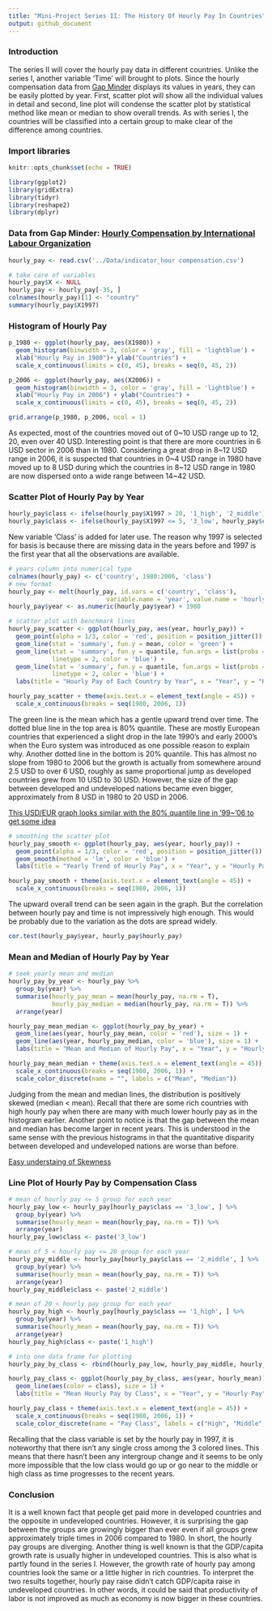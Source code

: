 ```yaml
---
title: "Mini-Project Series II: The History Of Hourly Pay In Countries"
output: github_document
---
```


### Introduction
The series II will cover the hourly pay data in different countries. Unlike the series I, another variable 'Time' will brought to plots. Since the hourly compensation data from [Gap Minder](https://www.gapminder.org/data/) displays its values in years, they can be easily plotted by year. First, scatter plot will show all the individual values in detail and second, line plot will condense the scatter plot by statistical method like mean or median to show overall trends. As with series I, the countries will be classified into a certain group to make clear of the difference among countries.

### Import libraries
```r
knitr::opts_chunk$set(echo = TRUE)
```

```r
library(ggplot2)
library(gridExtra)
library(tidyr)
library(reshape2)
library(dplyr)
```


### Data from Gap Minder: [Hourly Compensation by International Labour Organization](https://docs.google.com/spreadsheets/d/1EjRPqwPTkOY4whM0V9ZS06KEcqjgUy0C4MFcyMHmngE/pub)
```r
hourly_pay <- read.csv('../Data/indicator_hour compensation.csv')

# take care of variables
hourly_pay$X <- NULL
hourly_pay <- hourly_pay[-35, ]
colnames(hourly_pay)[1] <- "country"
summary(hourly_pay$X1997)
```

### Histogram of Hourly Pay
```r
p_1980 <- ggplot(hourly_pay, aes(X1980)) +
  geom_histogram(binwidth = 3, color = 'gray', fill = 'lightblue') +
  xlab("Hourly Pay in 1980")+ ylab("Countries") +
  scale_x_continuous(limits = c(0, 45), breaks = seq(0, 45, 2))

p_2006 <- ggplot(hourly_pay, aes(X2006)) +
  geom_histogram(binwidth = 3, color = 'gray', fill = 'lightblue') +
  xlab("Hourly Pay in 2006") + ylab("Countries") +
  scale_x_continuous(limits = c(0, 45), breaks = seq(0, 45, 2))

grid.arrange(p_1980, p_2006, ncol = 1)
```

As expected, most of the countries moved out of 0~10 USD range up to 12, 20, even over 40 USD. Interesting point is that there are more countries in 6 USD sector in 2006 than in 1980. Considering a great drop in 8~12 USD range in 2006, it is suspected that countries in 0~4 USD range in 1980 have moved up to 8 USD during which the countries in 8~12 USD range in 1980 are now dispersed onto a wide range between 14~42 USD.

### Scatter Plot of Hourly Pay by Year
```r
hourly_pay$class <- ifelse(hourly_pay$X1997 > 20, '1_high', '2_middle')
hourly_pay$class <- ifelse(hourly_pay$X1997 <= 5, '3_low', hourly_pay$class)
```

New variable 'Class' is added for later use. The reason why 1997 is selected for basis is because there are missing data in the years before and 1997 is the first year that all the observations are available.

```r
# years column into numerical type
colnames(hourly_pay) <- c('country', 1980:2006, 'class')
# new format 
hourly_pay <- melt(hourly_pay, id.vars = c('country', 'class'),
                           variable.name = 'year', value.name = 'hourly_pay')
hourly_pay$year <- as.numeric(hourly_pay$year) + 1980

# scatter plot with benchmark lines
hourly_pay_scatter <- ggplot(hourly_pay, aes(year, hourly_pay)) +
  geom_point(alpha = 1/3, color = 'red', position = position_jitter()) +
  geom_line(stat = 'summary', fun.y = mean, color = 'green') +
  geom_line(stat = 'summary', fun.y = quantile, fun.args = list(probs = 0.2),
            linetype = 2, color = 'blue') +
  geom_line(stat = 'summary', fun.y = quantile, fun.args = list(probs = 0.8),
            linetype = 2, color = 'blue') +
  labs(title = "Hourly Pay of Each Country by Year", x = "Year", y = "Hourly Pay")

hourly_pay_scatter + theme(axis.text.x = element_text(angle = 45)) +
  scale_x_continuous(breaks = seq(1980, 2006, 1))
```

The green line is the mean which has a gentle upward trend over time. The dotted blue line in the top area is 80% quantile. These are mostly European countries that experienced a slight drop in the late 1990's and early 2000's when the Euro system was introduced as one possible reason to explain why. Another dotted line in the bottom is 20% quantile. This has almost no slope from 1980 to 2006 but the growth is actually from somewhere around 2.5 USD to over 6 USD, roughly as same proportional jump as developed countries grew from 10 USD to 30 USD. However, the size of the gap between developed and undeveloped nations became even bigger, approximately from 8 USD in 1980 to 20 USD in 2006.

[This USD/EUR graph looks similar with the 80% quantile line in '99~'06 to get some idea](https://commons.wikimedia.org/wiki/File:USD-EUR_1999-.png)

```r
# smoothing the scatter plot
hourly_pay_smooth <- ggplot(hourly_pay, aes(year, hourly_pay)) +
  geom_point(alpha = 1/3, color = 'red', position = position_jitter()) +
  geom_smooth(method = 'lm', color = 'blue') +
  labs(title = "Yearly Trend of Hourly Pay", x = "Year", y = "Hourly Pay")

hourly_pay_smooth + theme(axis.text.x = element_text(angle = 45)) +
  scale_x_continuous(breaks = seq(1980, 2006, 1))
```

The upward overall trend can be seen again in the graph. But the correlation between hourly pay and time is not impressively high enough. This would be probably due to the variation as the dots are spread widely.

```r
cor.test(hourly_pay$year, hourly_pay$hourly_pay)
```

### Mean and Median of Hourly Pay by Year
```r
# seek yearly mean and median
hourly_pay_by_year <- hourly_pay %>%
  group_by(year) %>%
  summarise(hourly_pay_mean = mean(hourly_pay, na.rm = T),
            hourly_pay_median = median(hourly_pay, na.rm = T)) %>%
  arrange(year)

hourly_pay_mean_median <- ggplot(hourly_pay_by_year) +
  geom_line(aes(year, hourly_pay_mean, color = 'red'), size = 1) +
  geom_line(aes(year, hourly_pay_median, color = 'blue'), size = 1) +
  labs(title = "Mean and Median of Hourly Pay", x = "Year", y = "Hourly Pay")

hourly_pay_mean_median + theme(axis.text.x = element_text(angle = 45)) +
  scale_x_continuous(breaks = seq(1980, 2006, 1)) +
  scale_color_discrete(name = "", labels = c("Mean", "Median"))
```

Judging from the mean and median lines, the distribution is positively skewed (median < mean). Recall that there are some rich countries with high hourly pay when there are many with much lower hourly pay as in the histogram earlier. Another point to notice is that the gap between the mean and median has become larger in recent years. This is understood in the same sense with the previous histograms in that the quantitative disparity between developed and undeveloped nations are worse than before.

[Easy understaing of Skewness](http://www.statisticshowto.com/probability-and-statistics/skewed-distribution/)

### Line Plot of Hourly Pay by Compensation Class
```r
# mean of hourly pay <= 5 group for each year
hourly_pay_low <- hourly_pay[hourly_pay$class == '3_low', ] %>%
  group_by(year) %>%
  summarise(hourly_mean = mean(hourly_pay, na.rm = T)) %>%
  arrange(year)
hourly_pay_low$class <- paste('3_low')

# mean of 5 < hourly pay <= 20 group for each year
hourly_pay_middle <- hourly_pay[hourly_pay$class == '2_middle', ] %>%
  group_by(year) %>%
  summarise(hourly_mean = mean(hourly_pay, na.rm = T)) %>%
  arrange(year)
hourly_pay_middle$class <- paste('2_middle')

# mean of 20 < hourly pay group for each year
hourly_pay_high <- hourly_pay[hourly_pay$class == '1_high', ] %>%
  group_by(year) %>%
  summarise(hourly_mean = mean(hourly_pay, na.rm = T)) %>%
  arrange(year)
hourly_pay_high$class <- paste('1_high')

# into one data frame for plotting
hourly_pay_by_class <- rbind(hourly_pay_low, hourly_pay_middle, hourly_pay_high)

hourly_pay_class <- ggplot(hourly_pay_by_class, aes(year, hourly_mean)) +
  geom_line(aes(color = class), size = 1) +
  labs(title = "Mean Hourly Pay by Class", x = "Year", y = "Hourly Pay")

hourly_pay_class + theme(axis.text.x = element_text(angle = 45)) +
  scale_x_continuous(breaks = seq(1980, 2006, 1)) +
  scale_color_discrete(name = "Pay Class", labels = c("High", "Middle", "Low"))
```

Recalling that the class variable is set by the hourly pay in 1997, it is noteworthy that there isn't any single cross among the 3 colored lines. This means that there hasn't been any intergroup change and it seems to be only more impossible that the low class would go up or go near to the middle or high class as time progresses to the recent years.

### Conclusion
It is a well known fact that people get paid more in developed countries and the opposite in undeveloped countries. However, it is surprising the gap between the groups are growingly bigger than ever even if all groups grew approximately triple times in 2006 compared to 1980. In short, the hourly pay groups are diverging.
Another thing is well known is that the GDP/capita growth rate is usually higher in undeveloped countries. This is also what is partly found in the series I. However, the growth rate of hourly pay among countries look the same or a little higher in rich countries. To interpret the two results together, hourly pay raise didn't catch GDP/capita raise in undeveloped countries. In other words, it could be said that productivity of labor is not improved as much as economy is now bigger in these countries.